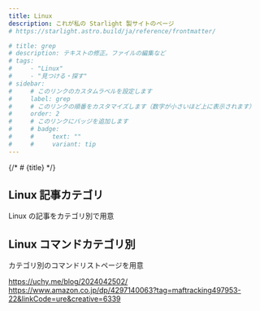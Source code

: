 ```yaml
---
title: Linux
description: これが私の Starlight 製サイトのページ
# https://starlight.astro.build/ja/reference/frontmatter/

# title: grep
# description: テキストの修正。ファイルの編集など
# tags:
#     - "Linux"
#     - "見つける・探す"
# sidebar:
#     # このリンクのカスタムラベルを設定します
#     label: grep
#     # このリンクの順番をカスタマイズします（数字が小さいほど上に表示されます）
#     order: 2
#     # このリンクにバッジを追加します
#     # badge:
#     #     text: ""
#     #     variant: tip
---
```


{/* # {title} */}

## Linux 記事カテゴリ

Linux の記事をカテゴリ別で用意

## Linux コマンドカテゴリ別

カテゴリ別のコマンドリストページを用意

https://uchy.me/blog/2024042502/
https://www.amazon.co.jp/dp/4297140063?tag=maftracking497953-22&linkCode=ure&creative=6339
